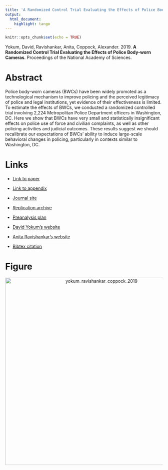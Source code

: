 ```yaml
---
title: 'A Randomized Control Trial Evaluating the Effects of Police Body-worn Cameras'
output:
  html_document:
    highlight: tango
---
```


```r
knitr::opts_chunk$set(echo = TRUE)
```

Yokum, David, Ravishankar, Anita, Coppock, Alexander. 2019. <b>A Randomized Control Trial Evaluating the Effects of Police Body-worn Cameras</b>. Proceedings of the National Academy of Sciences.

# Abstract
Police body-worn cameras (BWCs) have been widely promoted as a technological mechanism to improve policing and the perceived legitimacy of police and legal institutions, yet evidence of their effectiveness is limited. To estimate the effects of BWCs, we conducted a randomized controlled trial involving 2,224 Metropolitan Police Department officers in Washington, DC. Here we show that BWCs have very small and statistically insignificant effects on police use of force and civilian complaints, as well as other policing activities and judicial outcomes. These results suggest we should recalibrate our expectations of BWCs' ability to induce large-scale behavioral changes in policing, particularly in contexts similar to Washington, DC.

# Links
 - <a href='yokum_ravishankar_coppock_2019.pdf' target='_blank'>Link to paper</a>
 - <a href='yokum_ravishankar_coppock_2019_appendix.pdf'target='_blank'>Link to appendix</a>
 - <a href='https://doi.org/10.1073/pnas.1814773116'target='_blank'>Journal site</a>
 - <a href='https://doi.org/10.17605/OSF.IO/P6VUH'target='_blank'>Replication archive</a>
 - <a href='https://doi.org/10.17605/OSF.IO/P6VUH'target='_blank'>Preanalysis plan</a>

 - <a href= 'https://thepolicylab.brown.edu/team/david-yokum/' target='_blank'>David Yokum's website</a>
 - <a href= 'https://thelab.dc.gov/anita.html' target='_blank'>Anita Ravishankar's website</a>
 - <a href='yokum_ravishankar_coppock_2019.bib'target='_blank'>Bibtex citation</a>

# Figure
<center><img src="display_figures/yokum_ravishankar_coppock_2019_display.png" alt="yokum_ravishankar_coppock_2019" width="600"></center>